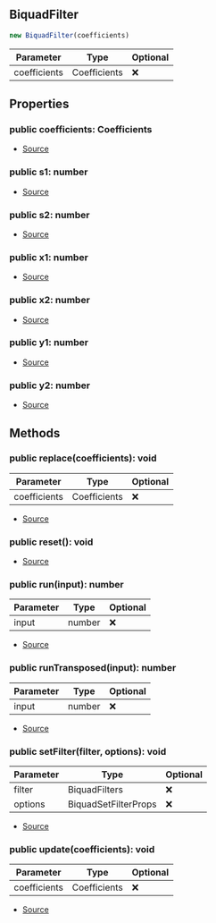 ## BiquadFilter


```typescript
new BiquadFilter(coefficients)
```
| Parameter | Type | Optional |
| ----------- | ----------- | ----------- |
| coefficients | Coefficients | ❌ |


## Properties
### public coefficients: Coefficients
- [Source](https://github.com/Androz2091/discord-player/blob/e5339f1/packages/equalizer/src/biquad/Biquad.ts#L18)
### public s1: number
- [Source](https://github.com/Androz2091/discord-player/blob/e5339f1/packages/equalizer/src/biquad/Biquad.ts#L15)
### public s2: number
- [Source](https://github.com/Androz2091/discord-player/blob/e5339f1/packages/equalizer/src/biquad/Biquad.ts#L16)
### public x1: number
- [Source](https://github.com/Androz2091/discord-player/blob/e5339f1/packages/equalizer/src/biquad/Biquad.ts#L11)
### public x2: number
- [Source](https://github.com/Androz2091/discord-player/blob/e5339f1/packages/equalizer/src/biquad/Biquad.ts#L12)
### public y1: number
- [Source](https://github.com/Androz2091/discord-player/blob/e5339f1/packages/equalizer/src/biquad/Biquad.ts#L13)
### public y2: number
- [Source](https://github.com/Androz2091/discord-player/blob/e5339f1/packages/equalizer/src/biquad/Biquad.ts#L14)

## Methods
### public replace(coefficients): void
| Parameter | Type | Optional |
| ----------- | ----------- | ----------- |
| coefficients | Coefficients | ❌ |


- [Source](https://github.com/Androz2091/discord-player/blob/e5339f1/packages/equalizer/src/biquad/Biquad.ts#L30)
### public reset(): void
- [Source](https://github.com/Androz2091/discord-player/blob/e5339f1/packages/equalizer/src/biquad/Biquad.ts#L34)
### public run(input): number
| Parameter | Type | Optional |
| ----------- | ----------- | ----------- |
| input | number | ❌ |


- [Source](https://github.com/Androz2091/discord-player/blob/e5339f1/packages/equalizer/src/biquad/Biquad.ts#L43)
### public runTransposed(input): number
| Parameter | Type | Optional |
| ----------- | ----------- | ----------- |
| input | number | ❌ |


- [Source](https://github.com/Androz2091/discord-player/blob/e5339f1/packages/equalizer/src/biquad/Biquad.ts#L56)
### public setFilter(filter, options): void
| Parameter | Type | Optional |
| ----------- | ----------- | ----------- |
| filter | BiquadFilters | ❌ |
| options | BiquadSetFilterProps | ❌ |


- [Source](https://github.com/Androz2091/discord-player/blob/e5339f1/packages/equalizer/src/biquad/Biquad.ts#L20)
### public update(coefficients): void
| Parameter | Type | Optional |
| ----------- | ----------- | ----------- |
| coefficients | Coefficients | ❌ |


- [Source](https://github.com/Androz2091/discord-player/blob/e5339f1/packages/equalizer/src/biquad/Biquad.ts#L26)